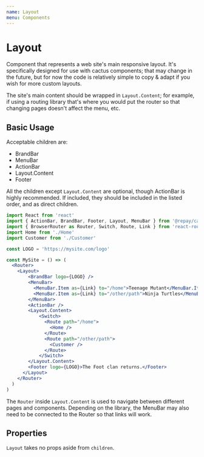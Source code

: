 ```yaml
---
name: Layout
menu: Components
---
```



# Layout

Component that represents a web site's main responsive layout. It's specifically designed for use with cactus components; that may change in the future, but for now the code is relatively simple to copy & adapt if you wish for more custom layouts.

The site's main content should be wrapped in `Layout.Content`; for example, if using a routing library that's where you would put the router so that changing pages doesn't affect the menu, etc.

## Basic Usage

Acceptable children are:

- BrandBar
- MenuBar
- ActionBar
- Layout.Content
- Footer

All the children except `Layout.Content` are optional, though ActionBar is highly recommended. If included, they should be included in the listed order, and as direct children.

```jsx
import React from 'react'
import { ActionBar, BrandBar, Footer, Layout, MenuBar } from '@repay/cactus-web'
import { BrowserRouter as Router, Switch, Route, Link } from 'react-router-dom'
import Home from './Home'
import Customer from './Customer'

const LOGO = 'https://mysite.com/logo'

const MySite = () => (
  <Router>
    <Layout>
        <BrandBar logo={LOGO} />
        <MenuBar>
          <MenuBar.Item as={Link} to="/home">Teenage Mutant</MenuBar.Item>
          <MenuBar.Item as={Link} to="/other/path">Ninja Turtles</MenuBar.Item>
        </MenuBar>
        <ActionBar />
        <Layout.Content>
            <Switch>
              <Route path="/home">
                <Home />
              </Route>
              <Route path="/other/path">
                <Customer />
              </Route>
            </Switch>
        </Layout.Content>
        <Footer logo={LOGO}>The Foot clan returns.</Footer>
      </Layout>
    </Router>
  )
)
```

The `Router` inside `Layout.Content` is used to navigate between different pages and components.
Depending on the library, the MenuBar may also need to be connected to the Router so that links will work.

## Properties

`Layout` takes no props aside from `children`.
